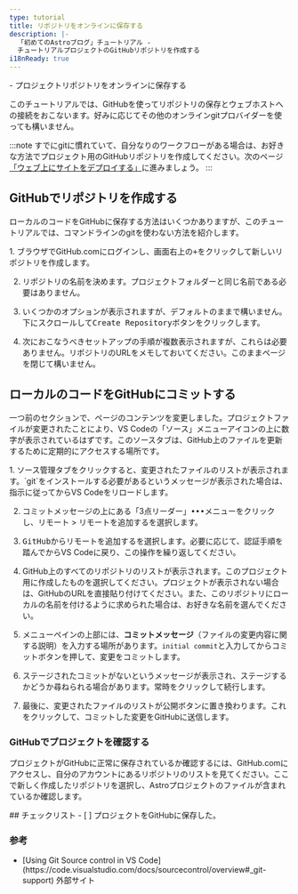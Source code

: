 ```yaml
---
type: tutorial
title: リポジトリをオンラインに保存する
description: |-
  「初めてのAstroブログ」チュートリアル -
  チュートリアルプロジェクトのGitHubリポジトリを作成する
i18nReady: true
---
```


<PreCheck>
  - プロジェクトリポジトリをオンラインに保存する
</PreCheck>

このチュートリアルでは、GitHubを使ってリポジトリの保存とウェブホストへの接続をおこないます。好みに応じてその他のオンラインgitプロバイダーを使っても構いません。

:::note
すでにgitに慣れていて、自分なりのワークフローがある場合は、お好きな方法でプロジェクト用のGitHubリポジトリを作成してください。次のページ[「ウェブ上にサイトをデプロイする」](/ja/tutorial/1-setup/5/)に進みましょう。
:::

## GitHubでリポジトリを作成する

ローカルのコードをGitHubに保存する方法はいくつかありますが、このチュートリアルでは、コマンドラインのgitを使わない方法を紹介します。

<Steps>
1. ブラウザでGitHub.comにログインし、画面右上の<kbd>+</kbd>をクリックして新しいリポジトリを作成します。

2. リポジトリの名前を決めます。プロジェクトフォルダーと同じ名前である必要はありません。

3. いくつかのオプションが表示されますが、デフォルトのままで構いません。下にスクロールして<kbd>Create Repository</kbd>ボタンをクリックします。

4. 次におこなうべきセットアップの手順が複数表示されますが、これらは必要ありません。リポジトリのURLをメモしておいてください。このままページを閉じて構いません。
</Steps>

## ローカルのコードをGitHubにコミットする

一つ前のセクションで、ページのコンテンツを変更しました。プロジェクトファイルが変更されたことにより、VS Codeの「ソース」メニューアイコンの上に数字が表示されているはずです。このソースタブは、GitHub上のファイルを更新するために定期的にアクセスする場所です。

<Steps>
1. ソース管理タブをクリックすると、変更されたファイルのリストが表示されます。`git`をインストールする必要があるというメッセージが表示された場合は、指示に従ってからVS Codeをリロードします。

2. コミットメッセージの上にある「3点リーダー」<kbd>•••</kbd>メニューをクリックし、<kbd>リモート</kbd> > <kbd>リモートを追加する</kbd>を選択します。

3. <kbd>GitHubからリモートを追加する</kbd>を選択します。必要に応じて、認証手順を踏んでからVS Codeに戻り、この操作を繰り返してください。

4. GitHub上のすべてのリポジトリのリストが表示されます。このプロジェクト用に作成したものを選択してください。プロジェクトが表示されない場合は、GitHubのURLを直接貼り付けてください。また、このリポジトリにローカルの名前を付けるように求められた場合は、お好きな名前を選んでください。

5. メニューペインの上部には、**コミットメッセージ**（ファイルの変更内容に関する説明）を入力する場所があります。`initial commit`と入力してから<kbd>コミット</kbd>ボタンを押して、変更をコミットします。

6. ステージされたコミットがないというメッセージが表示され、ステージするかどうか尋ねられる場合があります。<kbd>常時</kbd>をクリックして続行します。

7. 最後に、変更されたファイルのリストが<kbd>公開</kbd>ボタンに置き換わります。これをクリックして、コミットした変更をGitHubに送信します。
</Steps>

### GitHubでプロジェクトを確認する

プロジェクトがGitHubに正常に保存されているか確認するには、GitHub.comにアクセスし、自分のアカウントにあるリポジトリのリストを見てください。ここで新しく作成したリポジトリを選択し、Astroプロジェクトのファイルが含まれているか確認します。




<Box icon="check-list">
## チェックリスト

<Checklist>
- [ ] プロジェクトをGitHubに保存した。
</Checklist>
</Box>

### 参考

- <p>[Using Git Source control in VS Code](https://code.visualstudio.com/docs/sourcecontrol/overview#_git-support) <Badge>外部サイト</Badge></p>
